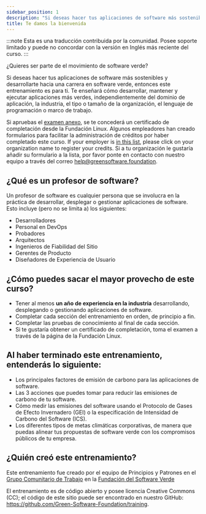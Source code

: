 ```yaml
---
sidebar_position: 1
description: "Si deseas hacer tus aplicaciones de software más sostenibles y desarrollarte hacia una carrera en software verde, entonces este entrenamiento es para ti"
title: Te damos la bienvenida
---
```


:::note
Esta es una traducción contribuida por la comunidad. Posee soporte limitado y puede no concordar con la versión en Inglés más reciente del curso.
:::

¿Quieres ser parte de el movimiento de software verde?

Si deseas hacer tus aplicaciones de software más sostenibles y desarrollarte hacia una carrera en software verde, entonces este entrenamiento es para ti. Te enseñará cómo desarrollar, mantener y ejecutar aplicaciones más verdes, independientemente del dominio de aplicación, la industria, el tipo o tamaño de la organización, el lenguaje de programación o marco de trabajo.

Si apruebas el [examen anexo](https://grnsft.org/practitioner/lf-exam), se te concederá un certificado de completación desde la Fundación Linux. Algunos empleadores han creado formularios para facilitar la administración de créditos por haber completado este curso. If your employer is [in this list](https://docs.google.com/document/d/1Jv-f7wGyODzEySQFfVk6Vo_OAHWjf-jAdFmyfDQUgvU/edit?usp=sharing), please click on your organization name to register your credits. Si a tu organización le gustaría añadir su formulario a la lista, por favor ponte en contacto con nuestro equipo a través del correo help@greensoftware.foundation.

## ¿Qué es un profesor de software?

Un profesor de software es cualquier persona que se involucra en la práctica de desarrollar, desplegar o gestionar aplicaciones de software. Esto incluye (pero no se limita a) los siguientes:

- Desarrolladores
- Personal en DevOps
- Probadores
- Arquitectos
- Ingenieros de Fiabilidad del Sitio
- Gerentes de Producto
- Diseñadores de Experiencia de Usuario

## ¿Cómo puedes sacar el mayor provecho de este curso?

- Tener al menos **un año de experiencia en la industria** desarrollando, desplegando o gestionando aplicaciones de software.
- Completar cada sección del entrenamiento en orden, de principio a fin.
- Completar las pruebas de conocimiento al final de cada sección.
- Si te gustaría obtener un certificado de completación, toma el examen a través de la página de la Fundación Linux.

## Al haber terminado este entrenamiento, entenderás lo siguiente:

- Los principales factores de emisión de carbono para las aplicaciones de software.
- Las 3 acciones que puedes tomar para reducir las emisiones de carbono de tu software.
- Cómo medir las emisiones del software usando el Protocolo de Gases de Efecto Invernadero (GEI) o la especificación de Intensidad de Carbono del Software (ICS).
- Los diferentes tipos de metas climáticas corporativas, de manera que puedas alinear tus propuestas de software verde con los compromisos públicos de tu empresa.

## ¿Quién creó este entrenamiento?

Este entrenamiento fue creado por el equipo de Principios y Patrones en el [Grupo Comunitario de Trabajo](https://community.greensoftware.foundation) en la [Fundación del Software Verde](https://greensoftware.foundation)

El entrenamiento es de código abierto y posee licencia Creative Commons (CC); el código de este sitio puede ser encontrado en nuestro GitHub: https://github.com/Green-Software-Foundation/training.
